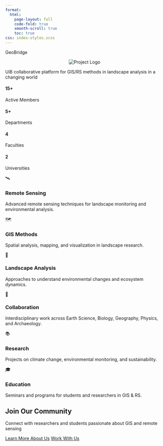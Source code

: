 ```yaml
---
format:
  html:
    page-layout: full
    code-fold: true
    smooth-scroll: true
    toc: true
css: index-styles.scss
---
```


```{=html}
<section class="header">
  <div class="container">
    <p class= "title">GeoBridge</p>
    <div style="text-align: center;">
      <img src="https://github.com/ac-lima/UiBseminarseries/raw/main/img/proj.png" alt="Project Logo" style="max-width: 28%; height: auto; object-fit: contain;">
    </div>
    <p class="tagline">UiB collaborative platform for GIS/RS methods in landscape analysis in a changing world</p>
  </div>
</section>

<section class="grid-section">
  <div class="container">
    <div class="stats">
      <div class="stats-grid">  
        <div class="stat-item">
          <h4>15+</h4>
          <p>Active Members</p>
        </div>
        <div class="stat-item">
          <h4>5+</h4>
          <p>Departments</p>
        </div>
        <div class="stat-item">
          <h4>4</h4>
          <p>Faculties</p>
        </div>
        <div class="stat-item">
          <h4>2</h4>
          <p>Universities</p>
        </div>
      </div>
    </div>

    <!-- Grid of Cards -->
    <div class="grid">
      <div class="card">
        <div class="card-icon">🛰️</div>
          <h3>Remote Sensing</h3>
          <p>Advanced remote sensing techniques for landscape monitoring and environmental analysis.</p>
      </div>

      <div class="card">
        <div class="card-icon">🗺️</div>
          <h3>GIS Methods</h3>
          <p>Spatial analysis, mapping, and visualization in landscape research.</p>
      </div>

      <div class="card">
        <div class="card-icon">🌱</div>
          <h3>Landscape Analysis</h3>
          <p>Approaches to understand environmental changes and ecosystem dynamics.</p>
      </div>

      <div class="card">
        <div class="card-icon">👥</div>
          <h3>Collaboration</h3>
          <p>Interdisciplinary work across Earth Science, Biology, Geography, Physics, and Archaeology.</p>
      </div>

      <div class="card">
        <div class="card-icon">📚</div>
          <h3>Research</h3>
          <p>Projects on climate change, environmental monitoring, and sustainability.</p>
      </div>

      <div class="card">
        <div class="card-icon">🎓</div>
          <h3>Education</h3>
          <p>Seminars and programs for students and researchers in GIS & RS.</p>
      </div>
    </div>

    <!-- Call to Action -->
    <div class="cta-section">
      <h2>Join Our Community</h2>
      <p>Connect with researchers and students passionate about GIS and remote sensing</p>
      <a href="teammembers.html" class="cta-button">Learn More About Us</a>
      <a href="openprojects.html" class="cta-button">Work With Us</a>
    </div>
  </div>
</section>
```